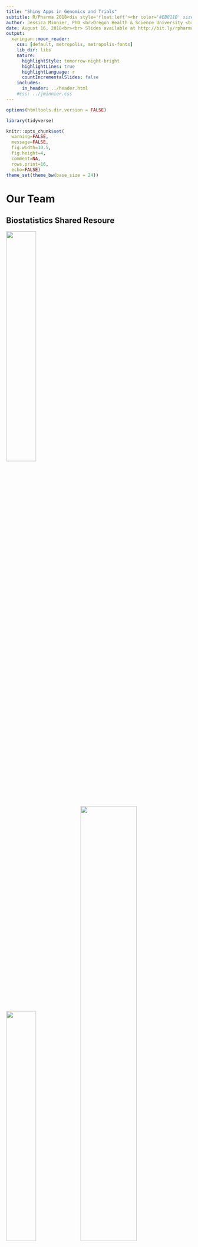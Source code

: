 ```yaml
---
title: "Shiny Apps in Genomics and Trials"
subtitle: R/Pharma 2018<div style='float:left'><hr color='#EB811B' size=1px width=720px></div><br>
author: Jessica Minnier, PhD <br>Oregon Health & Science University <br> <i class="fa fa-twitter fa-fw"></i> @datapointier
date: August 16, 2018<br><br> Slides available at http://bit.ly/rpharma-minnier
output: 
  xaringan::moon_reader:
    css: [default, metropolis, metropolis-fonts]
    lib_dir: libs
    nature:
      highlightStyle: tomorrow-night-bright
      highlightLines: true
      highlightLanguage: r
      countIncrementalSlides: false
    includes:
      in_header: ../header.html      
    #css: ../jminnier.css
---
```


```r
options(htmltools.dir.version = FALSE)

library(tidyverse)

knitr::opts_chunk$set(
  warning=FALSE, 
  message=FALSE, 
  fig.width=10.5, 
  fig.height=4, 
  comment=NA, 
  rows.print=16,
  echo=FALSE)
theme_set(theme_bw(base_size = 24))
```




# Our Team

## Biostatistics Shared Resoure


<img src="figs/knightlogo.jpg" width="40%" height="40%"><br>
<img src="figs/BSRteam2016.jpg" width="40%" height="40%"><img src="figs/BSRteam2017.jpg" width="55%" height="55%">


<!---

# Some Examples

## START: <font style="color: darkorange;">S</font>hiny <font style="color: darkorange;">T</font>ranscriptome<font style="color: darkorange;"> A</font>nalysis<font style="color: darkorange;"> R</font>esource<font style="color: darkorange;"> T</font>ool

RNA-seq/Microarray analysis and visualization

## Drug Combination in Cancer

Drug development

## Adaptive Bayesian Design

Clinical Trials Design
--->
---

class: inverse, center, middle


# Why Shiny?

---

background-image: url(figs/spreadsheetcombo.png)
background-position: center
background-size: 120%

# Motivation: Too many spreadsheets!

---

# An example: START


<font style="color: darkorange;">S</font>hiny 
<font style="color: darkorange;">T</font>ranscriptome
<font style="color: darkorange;">A</font>nalysis
<font style="color: darkorange;">R</font>esource
<font style="color: darkorange;">T</font>ool

<br>

Github: <font style="color: darkorange;">https://github.com/jminnier/STARTapp/</font>
<br>
Shinyapps.io: <font style="color: darkorange;"> https://kcvi.shinyapps.io/START/</font>
<br>
<font style="color: green;">
DATA = <em>RNA-seq gene expression</em>
</font>

<img src="figs/spreadsheet_annotated.png"/>

---

<!---

# Very quick tour

<img src="figs/screencast2_gif.png" />

--->

# Very quick tour

<img src="figs/screencast2.gif" />

<!--- https://gist.github.com/dergachev/4627207 for screencast to gif --->

---

# Data Input

- Input data ~ multiple formats: <font style="color: darkorange;">Special input formats</font>
- Interface with other software? <font style="color: darkorange;">Export special formats</font>

<img src="figs/start_input_options.png"></img>
<img src="figs/start_dropdown_analysis.png" height="35%" width="35%"></img>

---

# Data Exploration: Interactive

![](figs/start_scatterplot.png)
---

# Drug Development

## Combination Therapy $\rightarrow$ Visualize drug synergy

*BSR*: Andy Kaempf, MS & Tomi Mori, PhD<br>
*Knight Cancer Leukemia Team*:  Steve Kurtz, PhD & Chris Eide, B.A.


![](figs/combo1.png)


<!-- --- -->
<!-- class: clear -->

<!-- ![](figs/combo3.png) -->

---
class: clear

![](figs/combo4.png)


---

# Clinical Trials Methods

## Bayesian Adaptive Design

$\rightarrow$ An Adaptive Bayesian Sequential Design for Determining the Subject-Specific Optimal Treatment Length
(manuscript in progress)

https://bayesiantrial.shinyapps.io/Bayesian12/

*BSR*: Yiyi Chen, PhD; Lina Gao, PhD<br>
*OHSU*: Zunqiu Chen, MS; Matthew F Halsey, PhD; Jodi Lapidus, PhD

- Select directions and weights of various outcomes
- Determine potential length of treatment to be evaluated
- Upload data
- Potential actions: Escalate; De-escalate; Stay

![](figs/bayes0.png)
---

# General App & Trial Specific

![](figs/bayes2.png)

---

class:clear

![](figs/bayes1.png)



---
class: inverse, middle, center
# Tips/Lessons Learned

---

# Present QA plots up front

<img src="figs/start_qa.png" width="800px">

---

# Provide Instructions!


<img src="figs/start_instruct.png" width="800px">

---

# Old fasioned debugging/logging works

![](figs/start_error.png)

---

# Conclusions

- R Shiny can be a tool to creatively interact with data
- Improve collaboration and promote your methods
- Avoid repetitive analyses and visualizations
- Instructions, data checks/QA are vital

## START

- working on extensions to single-cell and proteomics specific analyses and visualizations
- (one day) switch to use modules
- we welcome collaboration!

---

# Thank you!
<br>

Contact me: <i class="fa fa-envelope fa-fw"></i> minnier-[at]-ohsu.edu, <i class="fa fa-twitter fa-fw"></i> [datapointier](https://twitter.com/datapointier), <i class="fa fa-github fa-fw"></i> [jminnier](https://github.com/jminnier/)

START: http://jessicaminnier.com/STARTapp/

RELATED SLIDES ON SHINY (Challenges/Responsibilities):
- Data Day Texas <http://bit.ly/shiny-ddtx>
- CSP: <http://bit.ly/shiny-csp18>

Slides available at  <font style="text-transform: lowercase;"><http://bit.ly/rpharma-minnier></font> <br>

Code for slides available at <https://github.com/jminnier/talks_etc>

Slides created via the R package [xaringan](https://github.com/yihui/xaringan) by [Yihui Xie](https://twitter.com/xieyihui?lang=en) with the metropolis theme

